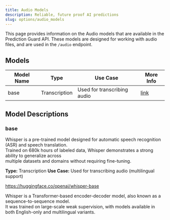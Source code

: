```yaml
---
title: Audio Models
description: Reliable, future proof AI predictions
slug: options/audio_models
---
```


This page provides information on the Audio models that are available in the Prediction Guard API.
These models are designed for working with audio files, and are used in the `/audio` endpoint.

## Models

| Model Name  | Type          | Use Case                      | More Info                            |
| ----------- | ------------- | ----------------------------- | -------------------------------------|
| base        | Transcription | Used for transcribing audio   | [link](/options/audio_models#base)   |

## Model Descriptions

### base

Whisper is a pre-trained model designed for automatic speech recognition (ASR) and speech translation.  
Trained on 680k hours of labeled data, Whisper demonstrates a strong ability to generalize across  
multiple datasets and domains without requiring fine-tuning.  

**Type:** Transcription
**Use Case:** Used for transcribing audio (multilingual support) 

https://huggingface.co/openai/whisper-base

Whisper is a Transformer-based encoder-decoder model, also known as a sequence-to-sequence model.  
It was trained on large-scale weak supervision, with models available in both English-only and multilingual variants.  
